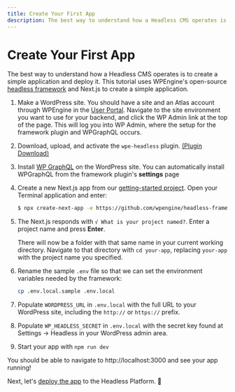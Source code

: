 ```yaml
---
title: Create Your First App
description: The best way to understand how a Headless CMS operates is to create a simple application and deploy it. Use WPEngine's headless framework to create a simple application.
---
```


# Create Your First App

The best way to understand how a Headless CMS operates is to create a simple application and deploy it. This tutorial uses WPEngine's open-source [headless framework](https://github.com/wpengine/headless-framework) and Next.js to create a simple application.

1. Make a WordPress site. You should have a site and an Atlas account through WPEngine in the [User Portal](https://my.wpengine.com). Navigate to the site environment you want to use for your backend, and click the WP Admin link at the top of the page. This will log you into WP Admin, where the setup for the framework plugin and WPGraphQL occurs.
1. Download, upload, and activate the `wpe-headless` plugin. [(Plugin Download)](https://wp-product-info.wpesvc.net/v1/plugins/wpe-headless?download)
1. Install [WP GraphQL](https://wordpress.org/plugins/wp-graphql/) on the WordPress site. You can automatically install WPGraphQL from the framework plugin's **settings** page
1. Create a new Next.js app from our [getting-started project](https://github.com/wpengine/headless-framework/tree/canary/examples/getting-started). Open your Terminal application and enter:

   ```bash
   $ npx create-next-app -e https://github.com/wpengine/headless-framework/tree/canary --example-path examples/getting-started --use-npm
   ```

1. The Next.js responds with `√ What is your project named?`. Enter a project name and press **Enter**.

   There will now be a folder with that same name in your current working directory. Navigate to that directory with `cd your-app`, replacing `your-app` with the project name you specified.

1. Rename the sample `.env` file so that we can set the environment variables needed by the framework:

   ```bash
   cp .env.local.sample .env.local
   ```

1. Populate `WORDPRESS_URL` in `.env.local` with the full URL to your WordPress site, including the `http://` or `https://` prefix.
1. Populate `WP_HEADLESS_SECRET` in `.env.local` with the secret key found at Settings → Headless in your WordPress admin area.
1. Start your app with `npm run dev`

You should be able to navigate to http://localhost:3000 and see your app running!

Next, let's [deploy the app](./deployment) to the Headless Platform. :rocket:
